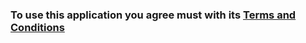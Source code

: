 ### To use this application you agree must with its [Terms and Conditions](TERMSOFUSEANDDISCLAIMER.pdf)
